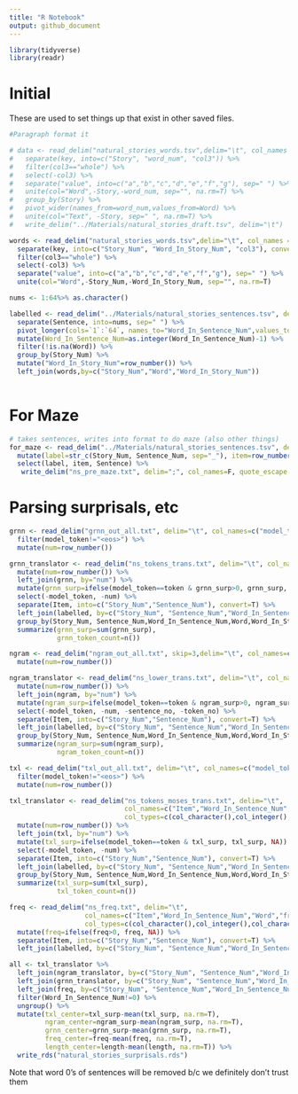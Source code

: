 ```yaml
---
title: "R Notebook"
output: github_document
---
```



```r
library(tidyverse)
library(readr)
```
# Initial
These are used to set things up that exist in other saved files.
```r
#Paragraph format it

# data <- read_delim("natural_stories_words.tsv",delim="\t", col_names = c("key","value")) %>% 
#   separate(key, into=c("Story", "word_num", "col3")) %>% 
#   filter(col3=="whole") %>% 
#   select(-col3) %>% 
#   separate("value", into=c("a","b","c","d","e","f","g"), sep=" ") %>% 
#   unite(col="Word",-Story,-word_num, sep="", na.rm=T) %>% 
#   group_by(Story) %>%
#   pivot_wider(names_from=word_num,values_from=Word) %>%
#   unite(col="Text", -Story, sep=" ", na.rm=T) %>%
#   write_delim("../Materials/natural_stories_draft.tsv", delim="\t")
```

```r

words <- read_delim("natural_stories_words.tsv",delim="\t", col_names = c("key","value")) %>% 
  separate(key, into=c("Story_Num", "Word_In_Story_Num", "col3"), convert=T) %>% 
  filter(col3=="whole") %>% 
  select(-col3) %>% 
  separate("value", into=c("a","b","c","d","e","f","g"), sep=" ") %>% 
  unite(col="Word",-Story_Num,-Word_In_Story_Num, sep="", na.rm=T)

nums <- 1:64%>% as.character()

labelled <- read_delim("../Materials/natural_stories_sentences.tsv", delim="\t") %>% 
  separate(Sentence, into=nums, sep=" ") %>% 
  pivot_longer(cols=`1`:`64`, names_to="Word_In_Sentence_Num",values_to="Word") %>% 
  mutate(Word_In_Sentence_Num=as.integer(Word_In_Sentence_Num)-1) %>% 
  filter(!is.na(Word)) %>% 
  group_by(Story_Num) %>% 
  mutate("Word_In_Story_Num"=row_number()) %>% 
  left_join(words,by=c("Story_Num","Word","Word_In_Story_Num"))
    
```


# For Maze

```r
# takes sentences, writes into format to do maze (also other things)
for_maze <- read_delim("../Materials/natural_stories_sentences.tsv", delim="\t") %>%
  mutate(label=str_c(Story_Num, Sentence_Num, sep="_"), item=row_number()) %>% 
  select(label, item, Sentence) %>% 
   write_delim("ns_pre_maze.txt", delim=";", col_names=F, quote_escape = F)

```

# Parsing surprisals, etc


```r

grnn <- read_delim("grnn_out_all.txt", delim="\t", col_names=c("model_token","grnn_surp")) %>% 
  filter(model_token!="<eos>") %>% 
  mutate(num=row_number())

grnn_translator <- read_delim("ns_tokens_trans.txt", delim="\t", col_names=c("Item","Word_In_Sentence_Num", "Word","token"), col_types=c(col_character(),col_integer(), col_character(),col_character())) %>% 
  mutate(num=row_number()) %>% 
  left_join(grnn, by="num") %>% 
  mutate(grnn_surp=ifelse(model_token==token & grnn_surp>0, grnn_surp, NA)) %>% 
  select(-model_token, -num) %>% 
  separate(Item, into=c("Story_Num","Sentence_Num"), convert=T) %>% 
  left_join(labelled, by=c("Story_Num", "Sentence_Num","Word_In_Sentence_Num", "Word")) %>% 
  group_by(Story_Num, Sentence_Num,Word_In_Sentence_Num,Word,Word_In_Story_Num) %>% 
  summarize(grnn_surp=sum(grnn_surp),
            grnn_token_count=n())

```

```r
ngram <- read_delim("ngram_out_all.txt", skip=3,delim="\t", col_names=c("sentence_no","token_no","model_token","ngram_surp")) %>% 
  mutate(num=row_number())

ngram_translator <- read_delim("ns_lower_trans.txt", delim="\t", col_names=c("Item","Word_In_Sentence_Num", "Word","token"), col_types=c(col_character(),col_integer(), col_character(),col_character())) %>% 
  mutate(num=row_number()) %>% 
  left_join(ngram, by="num") %>% 
  mutate(ngram_surp=ifelse(model_token==token & ngram_surp>0, ngram_surp, NA)) %>% 
  select(-model_token, -num, -sentence_no, -token_no) %>% 
  separate(Item, into=c("Story_Num","Sentence_Num"), convert=T) %>% 
  left_join(labelled, by=c("Story_Num", "Sentence_Num","Word_In_Sentence_Num", "Word")) %>% 
  group_by(Story_Num, Sentence_Num,Word_In_Sentence_Num,Word,Word_In_Story_Num) %>% 
  summarize(ngram_surp=sum(ngram_surp),
            ngram_token_count=n())
```

```r
txl <- read_delim("txl_out_all.txt", delim="\t", col_names=c("model_token","txl_surp")) %>% 
  filter(model_token!="<eos>") %>% 
  mutate(num=row_number())

txl_translator <- read_delim("ns_tokens_moses_trans.txt", delim="\t", 
                             col_names=c("Item","Word_In_Sentence_Num", "Word","token"), 
                             col_types=c(col_character(),col_integer(), col_character(),col_character())) %>% 
  mutate(num=row_number()) %>% 
  left_join(txl, by="num") %>% 
  mutate(txl_surp=ifelse(model_token==token & txl_surp, txl_surp, NA)) %>% 
  select(-model_token, -num) %>% 
  separate(Item, into=c("Story_Num","Sentence_Num"), convert=T) %>% 
  left_join(labelled, by=c("Story_Num", "Sentence_Num","Word_In_Sentence_Num", "Word")) %>% 
  group_by(Story_Num, Sentence_Num,Word_In_Sentence_Num,Word,Word_In_Story_Num) %>% 
  summarize(txl_surp=sum(txl_surp),
            txl_token_count=n())
```

```r

freq <- read_delim("ns_freq.txt", delim="\t",
                   col_names=c("Item","Word_In_Sentence_Num","Word","freq","length"), 
                   col_types=c(col_character(),col_integer(),col_character(),col_double(), col_integer())) %>% 
  mutate(freq=ifelse(freq>0, freq, NA)) %>% 
  separate(Item, into=c("Story_Num","Sentence_Num"), convert=T) %>% 
  left_join(labelled, by=c("Story_Num", "Sentence_Num","Word_In_Sentence_Num", "Word"))


```

```r
all <- txl_translator %>% 
  left_join(ngram_translator, by=c("Story_Num", "Sentence_Num","Word_In_Sentence_Num", "Word", "Word_In_Story_Num")) %>% 
  left_join(grnn_translator, by=c("Story_Num", "Sentence_Num","Word_In_Sentence_Num", "Word", "Word_In_Story_Num")) %>%
  left_join(freq, by=c("Story_Num", "Sentence_Num","Word_In_Sentence_Num", "Word", "Word_In_Story_Num")) %>% 
  filter(Word_In_Sentence_Num!=0) %>% 
  ungroup() %>% 
  mutate(txl_center=txl_surp-mean(txl_surp, na.rm=T),
         ngram_center=ngram_surp-mean(ngram_surp, na.rm=T),
         grnn_center=grnn_surp-mean(grnn_surp, na.rm=T),
         freq_center=freq-mean(freq, na.rm=T),
         length_center=length-mean(length, na.rm=T)) %>% 
  write_rds("natural_stories_surprisals.rds")

```

Note that word 0's of sentences will be removed b/c we definitely don't trust them
  
